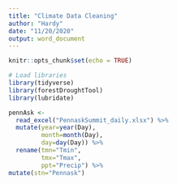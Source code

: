 ```yaml
---
title: "Climate Data Cleaning"
author: "Hardy"
date: "11/20/2020"
output: word_document
---
```


```r
knitr::opts_chunk$set(echo = TRUE)

# Load libraries
library(tidyverse)
library(forestDroughtTool)
library(lubridate)

```

```r

pennAsk <- 
  read_excel("PennaskSummit_daily.xlsx") %>%   
  mutate(year=year(Day),
         month=month(Day),
         day=day(Day)) %>% 
  rename(tmn="Tmin",
         tmx="Tmax",
         ppt="Precip") %>% 
mutate(stn="Pennask")
  

```

